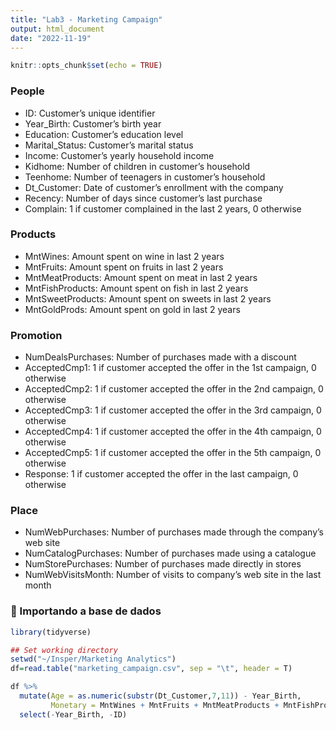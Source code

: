 ```yaml
---
title: "Lab3 - Marketing Campaign"
output: html_document
date: "2022-11-19"
---
```


```r
knitr::opts_chunk$set(echo = TRUE)
```


### People

* ID: Customer's unique identifier
* Year_Birth: Customer's birth year
* Education: Customer's education level
* Marital_Status: Customer's marital status
* Income: Customer's yearly household income
* Kidhome: Number of children in customer's household
* Teenhome: Number of teenagers in customer's household
* Dt_Customer: Date of customer's enrollment with the company
* Recency: Number of days since customer's last purchase
* Complain: 1 if customer complained in the last 2 years, 0 otherwise

### Products

* MntWines: Amount spent on wine in last 2 years
* MntFruits: Amount spent on fruits in last 2 years
* MntMeatProducts: Amount spent on meat in last 2 years
* MntFishProducts: Amount spent on fish in last 2 years
* MntSweetProducts: Amount spent on sweets in last 2 years
* MntGoldProds: Amount spent on gold in last 2 years

### Promotion

* NumDealsPurchases: Number of purchases made with a discount
* AcceptedCmp1: 1 if customer accepted the offer in the 1st campaign, 0 otherwise
* AcceptedCmp2: 1 if customer accepted the offer in the 2nd campaign, 0 otherwise
* AcceptedCmp3: 1 if customer accepted the offer in the 3rd campaign, 0 otherwise
* AcceptedCmp4: 1 if customer accepted the offer in the 4th campaign, 0 otherwise
* AcceptedCmp5: 1 if customer accepted the offer in the 5th campaign, 0 otherwise
* Response: 1 if customer accepted the offer in the last campaign, 0 otherwise

### Place

* NumWebPurchases: Number of purchases made through the company’s web site
* NumCatalogPurchases: Number of purchases made using a catalogue
* NumStorePurchases: Number of purchases made directly in stores
* NumWebVisitsMonth: Number of visits to company’s web site in the last month

### 🛒 Importando a base de dados



```r
library(tidyverse)

## Set working directory
setwd("~/Insper/Marketing Analytics")
df=read.table("marketing_campaign.csv", sep = "\t", header = T)
```


```r
df %>%
  mutate(Age = as.numeric(substr(Dt_Customer,7,11)) - Year_Birth,
         Monetary = MntWines + MntFruits + MntMeatProducts + MntFishProducts + MntSweetProducts + MntGoldProds) %>%
  select(-Year_Birth, -ID)
```













